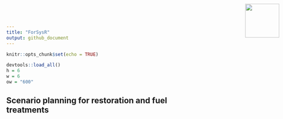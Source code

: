 ```yaml
---
title: "ForSysR"
output: github_document
---
```


```r
knitr::opts_chunk$set(echo = TRUE)
```

<!--- README.md is generated from README.Rmd. Please edit that file -->

```r
devtools::load_all()
h = 6
w = 6
ow = "600"
```

<img src="man/figures/forsys_icon.png" align="right" style="height:90px!important; position:absolute; top:10px; right:10px" />

## Scenario planning for restoration and fuel treatments
